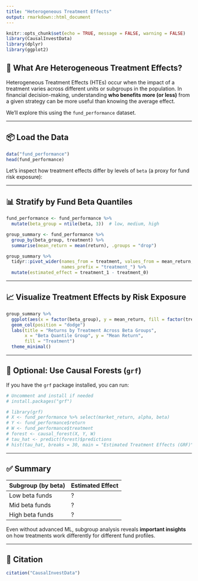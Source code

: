 ```yaml
---
title: "Heterogeneous Treatment Effects"
output: rmarkdown::html_document
---
```


```r
knitr::opts_chunk$set(echo = TRUE, message = FALSE, warning = FALSE)
library(CausalInvestData)
library(dplyr)
library(ggplot2)
```

## 🧪 What Are Heterogeneous Treatment Effects?

Heterogeneous Treatment Effects (HTEs) occur when the impact of a treatment varies across different units or subgroups in the population. In financial decision-making, understanding **who benefits more (or less)** from a given strategy can be more useful than knowing the average effect.

We’ll explore this using the `fund_performance` dataset.

---

## 📦 Load the Data

```r
data("fund_performance")
head(fund_performance)
```

Let’s inspect how treatment effects differ by levels of `beta` (a proxy for fund risk exposure):

---

## 📊 Stratify by Fund Beta Quantiles

```r
fund_performance <- fund_performance %>%
  mutate(beta_group = ntile(beta, 3))  # low, medium, high

group_summary <- fund_performance %>%
  group_by(beta_group, treatment) %>%
  summarise(mean_return = mean(return), .groups = "drop")

group_summary %>%
  tidyr::pivot_wider(names_from = treatment, values_from = mean_return,
                     names_prefix = "treatment_") %>%
  mutate(estimated_effect = treatment_1 - treatment_0)
```

---

## 📈 Visualize Treatment Effects by Risk Exposure

```r
group_summary %>%
  ggplot(aes(x = factor(beta_group), y = mean_return, fill = factor(treatment)))
  geom_col(position = "dodge")
  labs(title = "Returns by Treatment Across Beta Groups",
       x = "Beta Quantile Group", y = "Mean Return",
       fill = "Treatment")
  theme_minimal()
```

---

## 🌲 Optional: Use Causal Forests (`grf`)

If you have the `grf` package installed, you can run:

```r
# Uncomment and install if needed
# install.packages("grf")

# library(grf)
# X <- fund_performance %>% select(market_return, alpha, beta)
# Y <- fund_performance$return
# W <- fund_performance$treatment
# forest <- causal_forest(X, Y, W)
# tau_hat <- predict(forest)$predictions
# hist(tau_hat, breaks = 30, main = "Estimated Treatment Effects (GRF)", xlab = "tau_hat")
```

---

## ✅ Summary

| Subgroup (by beta) | Estimated Effect |
|--------------------|------------------|
| Low beta funds     | ?                |
| Mid beta funds     | ?                |
| High beta funds    | ?                |

Even without advanced ML, subgroup analysis reveals **important insights** on how treatments work differently for different fund profiles.

---

## 📖 Citation

```r
citation("CausalInvestData")
```